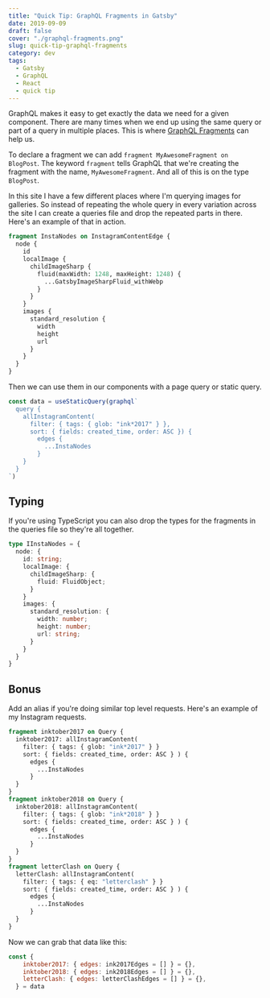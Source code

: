 ```yaml
---
title: "Quick Tip: GraphQL Fragments in Gatsby"
date: 2019-09-09
draft: false
cover: "./graphql-fragments.png"
slug: quick-tip-graphql-fragments
category: dev
tags: 
  - Gatsby
  - GraphQL
  - React
  - quick tip
---
```


GraphQL makes it easy to get exactly the data we need for a given component. There are many times when we end up using the same query or part of a query in multiple places. This is where [GraphQL Fragments](https://graphql.org/learn/queries/#fragments) can help us.

To declare a fragment we can add `fragment MyAwesomeFragment on BlogPost`. The keyword `fragment` tells GraphQL that we're creating the fragment with the name, `MyAwesomeFragment`. And all of this is on the type `BlogPost`. 

In this site I have a few different places where I'm querying images for galleries. So instead of repeating the whole query in every variation across the site I can create a queries file and drop the repeated parts in there. Here's an example of that in action.

```graphql
fragment InstaNodes on InstagramContentEdge {
  node {
    id
    localImage {
      childImageSharp {
        fluid(maxWidth: 1248, maxHeight: 1248) {
          ...GatsbyImageSharpFluid_withWebp
        }
      }
    }
    images {
      standard_resolution {
        width
        height
        url
      }
    }
  }
}
```

Then we can use them in our components with a page query or static query.

```jsx {7}
const data = useStaticQuery(graphql`
  query {
    allInstagramContent(
      filter: { tags: { glob: "ink*2017" } },
      sort: { fields: created_time, order: ASC }) {
        edges {
          ...InstaNodes
        }
    }
  }
`)
```

## Typing

If you're using TypeScript you can also drop the types for the fragments in the queries file so they're all together.

```typescript
type IInstaNodes = {
  node: {
    id: string;
    localImage: {
      childImageSharp: {
        fluid: FluidObject;
      }
    }
    images: {
      standard_resolution: {
        width: number;
        height: number;
        url: string;
      }
    }
  }
}
```

## Bonus

Add an alias if you're doing similar top level requests. Here's an example of my Instagram requests.

```graphql
fragment inktober2017 on Query {
  inktober2017: allInstagramContent(
    filter: { tags: { glob: "ink*2017" } }
    sort: { fields: created_time, order: ASC } ) {
      edges {
        ...InstaNodes
      }
  }
}
fragment inktober2018 on Query {
  inktober2018: allInstagramContent(
    filter: { tags: { glob: "ink*2018" } }
    sort: { fields: created_time, order: ASC } ) {
      edges {
        ...InstaNodes
      }
  }
}
fragment letterClash on Query {
  letterClash: allInstagramContent(
    filter: { tags: { eq: "letterclash" } }
    sort: { fields: created_time, order: ASC } ) {
      edges {
        ...InstaNodes
      }
  }
}
```
Now we can grab that data like this:

```js
const {
    inktober2017: { edges: ink2017Edges = [] } = {},
    inktober2018: { edges: ink2018Edges = [] } = {},
    letterClash: { edges: letterClashEdges = [] } = {},
  } = data
```
